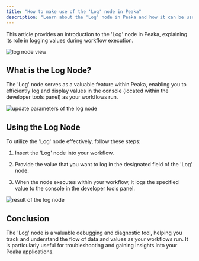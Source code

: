 ```yaml
---
title: "How to make use of the 'Log' node in Peaka"
description: "Learn about the 'Log' node in Peaka and how it can be used to log values in your workflows"
---
```


This article provides an introduction to the 'Log' node in Peaka, explaining its role in logging values during workflow execution.

<img src="https://cdn.peaka.com/jexl/flows/log-1.png" alt="log node view" />

## What is the Log Node?

The 'Log' node serves as a valuable feature within Peaka, enabling you to efficiently log and display values in the console (located within the developer tools panel) as your workflows run.

<img
  src="https://cdn.peaka.com/jexl/flows/log-2.png"
  alt="update parameters of the log node"
/>

## Using the Log Node

To utilize the 'Log' node effectively, follow these steps:

1. Insert the 'Log' node into your workflow.

2. Provide the value that you want to log in the designated field of the 'Log' node.

3. When the node executes within your workflow, it logs the specified value to the console in the developer tools panel.

<img
  src="https://cdn.peaka.com/jexl/flows/log-3.png"
  alt="result of the log node"
/>

## Conclusion

The 'Log' node is a valuable debugging and diagnostic tool, helping you track and understand the flow of data and values as your workflows run. It is particularly useful for troubleshooting and gaining insights into your Peaka applications.
